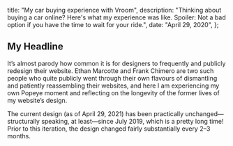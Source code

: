 
  title: "My car buying experience with Vroom",
  description:
    "Thinking about buying a car online? Here's what my experience was like. Spoiler: Not a bad option if you have the time to wait for your ride.",
  date: "April 29, 2020",
};


## My Headline

It’s almost parody how common it is for designers to frequently and publicly redesign their website. Ethan Marcotte and Frank Chimero are two such people who quite publicly went through their own flavours of dismantling and patiently reassembling their websites, and here I am experiencing my own Popeye moment and reflecting on the longevity of the former lives of my website’s design.

The current design (as of April 29, 2021) has been practically unchanged—structurally speaking, at least—since July 2019, which is a pretty long time! Prior to this iteration, the design changed fairly substantially every 2–3 months.
